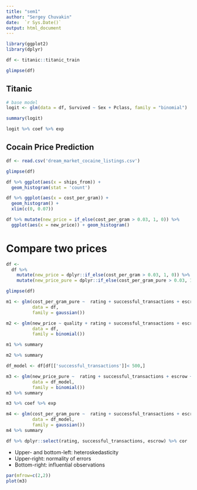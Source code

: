 ```yaml
---
title: "sem1"
author: "Sergey Chuvakin"
date:  `r Sys.Date()`
output: html_document
---
```


```r
library(ggplot2)
library(dplyr)

df <- titanic::titanic_train
```

```r
glimpse(df)
```

## Titanic
```r
# base model
logit <- glm(data = df, Survived ~ Sex + Pclass, family = "binomial")
```

```r
summary(logit)
```

```r
logit %>% coef %>% exp
```

## Cocain Price Prediction

```r
df <- read.csv('dream_market_cocaine_listings.csv')
```

```r
glimpse(df)
```

```r
df %>% ggplot(aes(x = ships_from)) +
  geom_histogram(stat = 'count')
```


```r
df %>% ggplot(aes(x = cost_per_gram)) +
  geom_histogram() + 
  xlim(c(0, 0.07))
```

```r
df %>% mutate(new_price = if_else(cost_per_gram > 0.03, 1, 0)) %>% 
  ggplot(aes(x = new_price)) + geom_histogram()
```
# Compare two prices

```r
df <- 
  df %>% 
    mutate(new_price = dplyr::if_else(cost_per_gram > 0.03, 1, 0)) %>% 
    mutate(new_price_pure = dplyr::if_else(cost_per_gram_pure > 0.03, 1, 0))

glimpse(df)
```
```r
m1 <- glm(cost_per_gram_pure ~  rating + successful_transactions + escrow, 
          data = df, 
          family = gaussian())
```

```r
m2 <- glm(new_price ~ quality + rating + successful_transactions + escrow, 
          data = df, 
          family = binomial())
```

```r
m1 %>% summary
```
```r
m2 %>% summary
```

```r
df_model <- df[df[['successful_transactions']]< 500,]

m3 <- glm(new_price_pure ~  rating + successful_transactions + escrow + ships_from, 
          data = df_model, 
          family = binomial()) 
m3 %>% summary

m3 %>% coef %>% exp

m4 <- glm(cost_per_gram_pure ~  rating + successful_transactions + escrow + ships_from, 
          data = df_model, 
          family = gaussian()) 
m4 %>% summary
```


```r
df %>% dplyr::select(rating, successful_transactions, escrow) %>% cor
```

- Upper- and bottom-left: heteroskedasticity 
- Upper-right: normality of errors
- Bottom-right: influential observations

```r
par(mfrow=c(2,2))
plot(m3)
```


